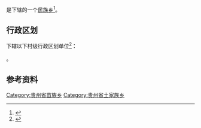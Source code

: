 {{中国乡级行政区|52/06/24/203/000}}

'''{{PAGENAMEBASE}}'''是{{PRC admin/fullname|52/06/24/203/000|3}}下辖的一个[[民族乡|民族乡]]<ref>{{PRC admin/ref sgc|{{PRC admin/parent|52/06/24/203/000}}}}</ref>。

== 行政区划 ==
{{PAGENAMEBASE}}下辖以下村级行政区划单位<ref>{{PRC admin/ref sgc|52/06/24/203/000}}</ref>：

{{PRC admin/children|52/06/24/203/000}}。

== 参考资料 ==
{{reflist}}

{{贵州行政区划小作品}}
{{PRC admin/navcat|52/06/24/203/000}}
[[Category:贵州省苗族乡|Category:贵州省苗族乡]]
[[Category:贵州省土家族乡|Category:贵州省土家族乡]]